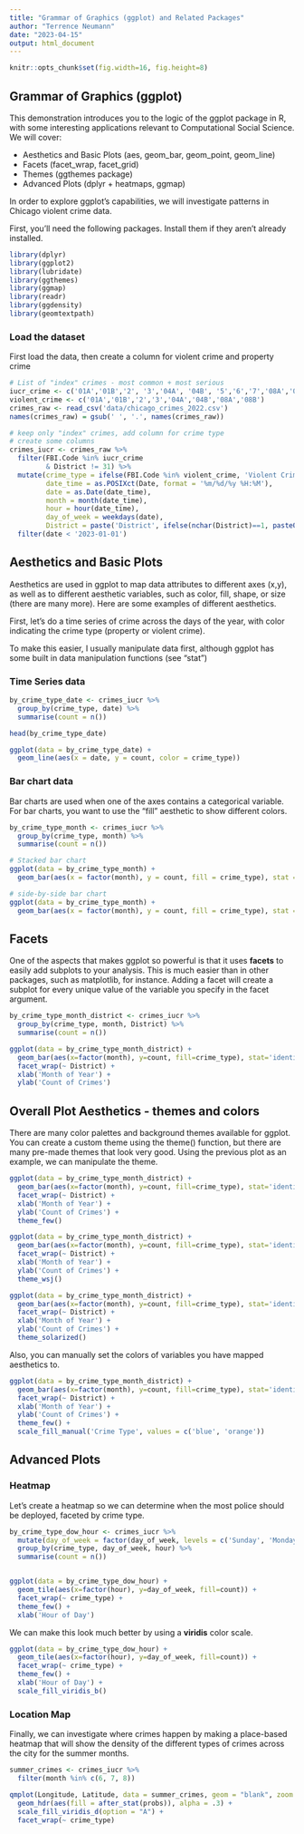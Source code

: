 ```yaml
---
title: "Grammar of Graphics (ggplot) and Related Packages"
author: "Terrence Neumann"
date: "2023-04-15"
output: html_document
---
```


```r
knitr::opts_chunk$set(fig.width=16, fig.height=8) 
```

## Grammar of Graphics (ggplot)

This demonstration introduces you to the logic of the ggplot package in R, with some interesting applications relevant to Computational Social Science. We will cover:

* Aesthetics and Basic Plots (aes, geom_bar, geom_point, geom_line)
* Facets (facet_wrap, facet_grid)
* Themes (ggthemes package)
* Advanced Plots (dplyr + heatmaps, ggmap)

In order to explore ggplot's capabilities, we will investigate patterns in Chicago violent crime data.

First, you'll need the following packages. Install them if they aren't already installed.

```r
library(dplyr)
library(ggplot2)
library(lubridate)
library(ggthemes)
library(ggmap)
library(readr)
library(ggdensity)
library(geomtextpath)

```


### Load the dataset

First load the data, then create a column for violent crime and property crime

```r
# List of "index" crimes - most common + most serious
iucr_crime <- c('01A','01B','2', '3','04A', '04B', '5','6','7','08A','08B') 
violent_crime <- c('01A','01B','2','3','04A','04B','08A','08B')
crimes_raw <- read_csv('data/chicago_crimes_2022.csv')
names(crimes_raw) = gsub(' ', '.', names(crimes_raw))

# keep only "index" crimes, add column for crime type
# create some columns
crimes_iucr <- crimes_raw %>%
  filter(FBI.Code %in% iucr_crime
         & District != 31) %>%
  mutate(crime_type = ifelse(FBI.Code %in% violent_crime, 'Violent Crime', 'Property Crime'),
         date_time = as.POSIXct(Date, format = '%m/%d/%y %H:%M'),
         date = as.Date(date_time),
         month = month(date_time),
         hour = hour(date_time),
         day_of_week = weekdays(date),
         District = paste('District', ifelse(nchar(District)==1, paste0('0', District), District))) %>%
  filter(date < '2023-01-01')

```

## Aesthetics and Basic Plots

Aesthetics are used in ggplot to map data attributes to different axes (x,y), as well as to different aesthetic variables, such as color, fill, shape, or size (there are many more). Here are some examples of different aesthetics.

First, let's do a time series of crime across the days of the year, with color indicating the crime type (property or violent crime).

To make this easier, I usually manipulate data first, although ggplot has some built in data manipulation functions (see "stat")

### Time Series data

```r
by_crime_type_date <- crimes_iucr %>%
  group_by(crime_type, date) %>%
  summarise(count = n())

head(by_crime_type_date)

ggplot(data = by_crime_type_date) +
  geom_line(aes(x = date, y = count, color = crime_type))
```

### Bar chart data

Bar charts are used when one of the axes contains a categorical variable. For bar charts, you want to use the "fill" aesthetic to show different colors.

```r
by_crime_type_month <- crimes_iucr %>%
  group_by(crime_type, month) %>%
  summarise(count = n())

# Stacked bar chart
ggplot(data = by_crime_type_month) +
  geom_bar(aes(x = factor(month), y = count, fill = crime_type), stat = 'identity')

# side-by-side bar chart
ggplot(data = by_crime_type_month) +
  geom_bar(aes(x = factor(month), y = count, fill = crime_type), stat = 'identity', position='dodge')

```

## Facets

One of the aspects that makes ggplot so powerful is that it uses **facets** to easily add subplots to your analysis. This is much easier than in other packages, such as matplotlib, for instance.
Adding a facet will create a subplot for every unique value of the variable you specify in the facet argument.

```r
by_crime_type_month_district <- crimes_iucr %>%
  group_by(crime_type, month, District) %>%
  summarise(count = n())

ggplot(data = by_crime_type_month_district) +
  geom_bar(aes(x=factor(month), y=count, fill=crime_type), stat='identity') +
  facet_wrap(~ District) +
  xlab('Month of Year') +
  ylab('Count of Crimes')

```

## Overall Plot Aesthetics - themes and colors

There are many color palettes and background themes available for ggplot. You can create a custom theme using the theme() function, but there are many pre-made themes that look very good. Using the previous plot as an example, we can manipulate the theme.

```r
ggplot(data = by_crime_type_month_district) +
  geom_bar(aes(x=factor(month), y=count, fill=crime_type), stat='identity') +
  facet_wrap(~ District) +
  xlab('Month of Year') +
  ylab('Count of Crimes') +
  theme_few()

ggplot(data = by_crime_type_month_district) +
  geom_bar(aes(x=factor(month), y=count, fill=crime_type), stat='identity') +
  facet_wrap(~ District) +
  xlab('Month of Year') +
  ylab('Count of Crimes') +
  theme_wsj()

ggplot(data = by_crime_type_month_district) +
  geom_bar(aes(x=factor(month), y=count, fill=crime_type), stat='identity') +
  facet_wrap(~ District) +
  xlab('Month of Year') +
  ylab('Count of Crimes') +
  theme_solarized()

```

Also, you can manually set the colors of variables you have mapped aesthetics to.

```r

ggplot(data = by_crime_type_month_district) +
  geom_bar(aes(x=factor(month), y=count, fill=crime_type), stat='identity') +
  facet_wrap(~ District) +
  xlab('Month of Year') +
  ylab('Count of Crimes') +
  theme_few() +
  scale_fill_manual('Crime Type', values = c('blue', 'orange'))


```

## Advanced Plots 

### Heatmap

Let's create a heatmap so we can determine when the most police should be deployed, faceted by crime type.

```r
by_crime_type_dow_hour <- crimes_iucr %>%
  mutate(day_of_week = factor(day_of_week, levels = c('Sunday', 'Monday', 'Tuesday', 'Wednesday', 'Thursday', 'Friday', 'Saturday'))) %>%
  group_by(crime_type, day_of_week, hour) %>%
  summarise(count = n()) 


ggplot(data = by_crime_type_dow_hour) +
  geom_tile(aes(x=factor(hour), y=day_of_week, fill=count)) +
  facet_wrap(~ crime_type) +
  theme_few() +
  xlab('Hour of Day')


```


We can make this look much better by using a **viridis** color scale.

```r
ggplot(data = by_crime_type_dow_hour) +
  geom_tile(aes(x=factor(hour), y=day_of_week, fill=count)) +
  facet_wrap(~ crime_type) +
  theme_few() +
  xlab('Hour of Day') +
  scale_fill_viridis_b()

```


### Location Map

Finally, we can investigate where crimes happen by making a place-based heatmap that will show the density of the different types of crimes across the city for the summer months.



```r

summer_crimes <- crimes_iucr %>%
  filter(month %in% c(6, 7, 8))

qmplot(Longitude, Latitude, data = summer_crimes, geom = "blank", zoom = 12, maptype = "toner-background") +
  geom_hdr(aes(fill = after_stat(probs)), alpha = .3) +
  scale_fill_viridis_d(option = "A") +
  facet_wrap(~ crime_type)



```
